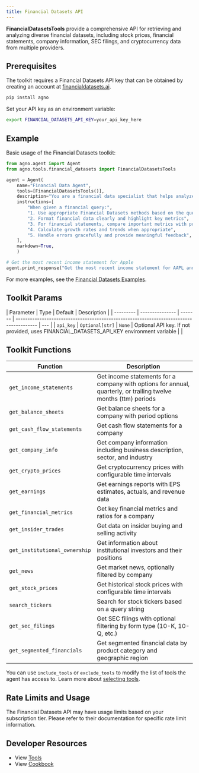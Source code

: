 ```yaml
---
title: Financial Datasets API
---
```


**FinancialDatasetsTools** provide a comprehensive API for retrieving and analyzing diverse financial datasets, including stock prices, financial statements, company information, SEC filings, and cryptocurrency data from multiple providers.

## Prerequisites

The toolkit requires a Financial Datasets API key that can be obtained by creating an account at [financialdatasets.ai](https://financialdatasets.ai).

```bash
pip install agno
```

Set your API key as an environment variable:

```bash
export FINANCIAL_DATASETS_API_KEY=your_api_key_here
```

## Example

Basic usage of the Financial Datasets toolkit:

```python
from agno.agent import Agent
from agno.tools.financial_datasets import FinancialDatasetsTools

agent = Agent(
    name="Financial Data Agent",
    tools=[FinancialDatasetsTools()],
    description="You are a financial data specialist that helps analyze financial information for stocks and cryptocurrencies.",
    instructions=[
        "When given a financial query:",
        "1. Use appropriate Financial Datasets methods based on the query type",
        "2. Format financial data clearly and highlight key metrics",
        "3. For financial statements, compare important metrics with previous periods when relevant",
        "4. Calculate growth rates and trends when appropriate",
        "5. Handle errors gracefully and provide meaningful feedback",
    ],
    markdown=True,
    )

# Get the most recent income statement for Apple
agent.print_response("Get the most recent income statement for AAPL and highlight key metrics")
```

For more examples, see the [Financial Datasets Examples](/examples/concepts/tools/others/financial_datasets).

## Toolkit Params

| Parameter | Type            | Default | Description                                                                             |
| --------- | --------------- | ------- | --------------------------------------------------------------------------------------- | --- |
| `api_key` | `Optional[str]` | `None`  | Optional API key. If not provided, uses FINANCIAL_DATASETS_API_KEY environment variable |     |

## Toolkit Functions

| Function                      | Description                                                                                                     |
| ----------------------------- | --------------------------------------------------------------------------------------------------------------- |
| `get_income_statements`       | Get income statements for a company with options for annual, quarterly, or trailing twelve months (ttm) periods |
| `get_balance_sheets`          | Get balance sheets for a company with period options                                                            |
| `get_cash_flow_statements`    | Get cash flow statements for a company                                                                          |
| `get_company_info`            | Get company information including business description, sector, and industry                                    |
| `get_crypto_prices`           | Get cryptocurrency prices with configurable time intervals                                                      |
| `get_earnings`                | Get earnings reports with EPS estimates, actuals, and revenue data                                              |
| `get_financial_metrics`       | Get key financial metrics and ratios for a company                                                              |
| `get_insider_trades`          | Get data on insider buying and selling activity                                                                 |
| `get_institutional_ownership` | Get information about institutional investors and their positions                                               |
| `get_news`                    | Get market news, optionally filtered by company                                                                 |
| `get_stock_prices`            | Get historical stock prices with configurable time intervals                                                    |
| `search_tickers`              | Search for stock tickers based on a query string                                                                |
| `get_sec_filings`             | Get SEC filings with optional filtering by form type (10-K, 10-Q, etc.)                                         |
| `get_segmented_financials`    | Get segmented financial data by product category and geographic region                                          |

You can use `include_tools` or `exclude_tools` to modify the list of tools the agent has access to. Learn more about [selecting tools](/concepts/tools/selecting-tools).

## Rate Limits and Usage

The Financial Datasets API may have usage limits based on your subscription tier. Please refer to their documentation for specific rate limit information.

## Developer Resources

- View [Tools](https://github.com/agno-agi/agno/blob/main/libs/agno/agno/tools/financial_datasets.py)
- View [Cookbook](https://github.com/agno-agi/agno/tree/main/cookbook/tools/financial_datasets_tools.py)
